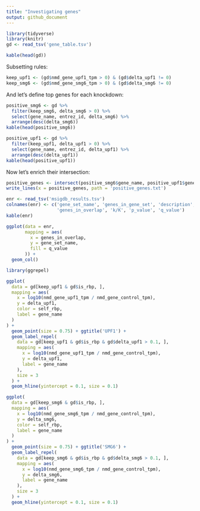 ```yaml
---
title: "Investigating genes"
output: github_document
---
```


```r
library(tidyverse)
library(knitr)
gd <- read_tsv('gene_table.tsv')
```

```r
kable(head(gd))
```

Subsetting rules:

```r
keep_upf1 <- (gd$nmd_gene_upf1_tpm > 0) & (gd$delta_upf1 != 0)
keep_smg6 <- (gd$nmd_gene_smg6_tpm > 0) & (gd$delta_smg6 != 0)
```

And let's define top genes for each knockdown:

```r
positive_smg6 <- gd %>%
  filter(keep_smg6, delta_smg6 > 0) %>% 
  select(gene_name, entrez_id, delta_smg6) %>% 
  arrange(desc(delta_smg6))
kable(head(positive_smg6))
```

```r
positive_upf1 <- gd %>%
  filter(keep_upf1, delta_upf1 > 0) %>% 
  select(gene_name, entrez_id, delta_upf1) %>% 
  arrange(desc(delta_upf1))
kable(head(positive_upf1))
```

Now let's enrich their intersection:

```r
positive_genes <- intersect(positive_smg6$gene_name, positive_upf1$gene_name)
write_lines(x = positive_genes, path = 'positive_genes.txt')
```

```r
enr <- read_tsv('msigdb_results.tsv')
colnames(enr) <- c('gene_set_name', 'genes_in_gene_set', 'description',
                   'genes_in_overlap', 'k/K', 'p_value', 'q_value')
kable(enr)
```

```r
ggplot(data = enr,
       mapping = aes(
         x = genes_in_overlap,
         y = gene_set_name,
         fill = q_value
       )) +
  geom_col()
```

```r
library(ggrepel)
```

```r
ggplot(
  data = gd[keep_upf1 & gd$is_rbp, ],
  mapping = aes(
    x = log10(nmd_gene_upf1_tpm / nmd_gene_control_tpm),
    y = delta_upf1,
    color = self_rbp,
    label = gene_name
  )
) + 
  geom_point(size = 0.75) + ggtitle('UPF1') +
  geom_label_repel(
    data = gd[keep_upf1 & gd$is_rbp & gd$delta_upf1 > 0.1, ],
    mapping = aes(
      x = log10(nmd_gene_upf1_tpm / nmd_gene_control_tpm),
      y = delta_upf1,
      label = gene_name
    ),
    size = 3
  ) +
  geom_hline(yintercept = 0.1, size = 0.1)
```

```r
ggplot(
  data = gd[keep_smg6 & gd$is_rbp, ],
  mapping = aes(
    x = log10(nmd_gene_smg6_tpm / nmd_gene_control_tpm),
    y = delta_smg6,
    color = self_rbp,
    label = gene_name
  )
) + 
  geom_point(size = 0.75) + ggtitle('SMG6') +
  geom_label_repel(
    data = gd[keep_smg6 & gd$is_rbp & gd$delta_smg6 > 0.1, ],
    mapping = aes(
      x = log10(nmd_gene_smg6_tpm / nmd_gene_control_tpm),
      y = delta_smg6,
      label = gene_name
    ),
    size = 3
  ) +
  geom_hline(yintercept = 0.1, size = 0.1)
```

